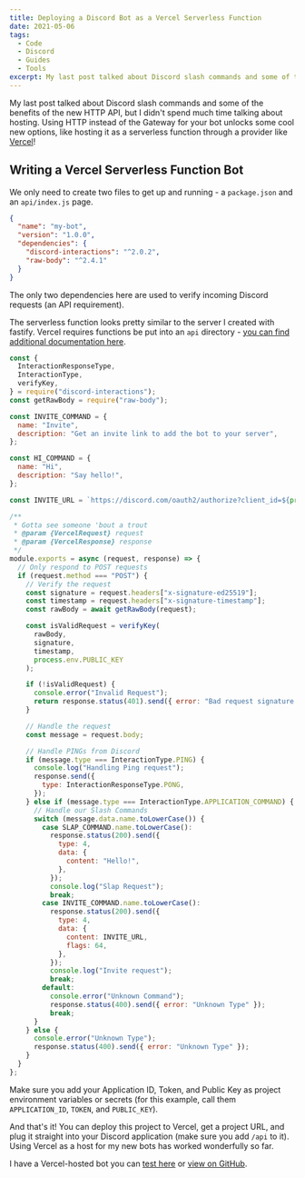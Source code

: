 ```yaml
---
title: Deploying a Discord Bot as a Vercel Serverless Function
date: 2021-05-06
tags:
  - Code
  - Discord
  - Guides
  - Tools
excerpt: My last post talked about Discord slash commands and some of the benefits of the new HTTP API, but I didn't spend much time talking about hosting. Using HTTP instead of the Gateway for your bot unlocks some cool new options, like hosting it as a serverless function through a provider like Vercel!
---
```


My <Link href="/blog/creating-a-discord-http-slash-command-bot-with-fastify"><a>last post talked about Discord slash commands</a></Link> and some of the benefits of the new HTTP API, but I didn't spend much time talking about hosting. Using HTTP instead of the Gateway for your bot unlocks some cool new options, like hosting it as a serverless function through a provider like [Vercel](https://vercel.com)!

## Writing a Vercel Serverless Function Bot

We only need to create two files to get up and running - a `package.json` and an `api/index.js` page.

```json file=package.json
{
  "name": "my-bot",
  "version": "1.0.0",
  "dependencies": {
    "discord-interactions": "^2.0.2",
    "raw-body": "^2.4.1"
  }
}
```

The only two dependencies here are used to verify incoming Discord requests (an API requirement).

The serverless function looks pretty similar to the <Link href="/blog/creating-a-discord-http-slash-command-bot-with-fastify"><a>server I created with fastify</a></Link>. Vercel requires functions be put into an `api` directory - [you can find additional documentation here](https://vercel.com/docs/serverless-functions/introduction).

```javascript file=api/index.js copy
const {
  InteractionResponseType,
  InteractionType,
  verifyKey,
} = require("discord-interactions");
const getRawBody = require("raw-body");

const INVITE_COMMAND = {
  name: "Invite",
  description: "Get an invite link to add the bot to your server",
};

const HI_COMMAND = {
  name: "Hi",
  description: "Say hello!",
};

const INVITE_URL = `https://discord.com/oauth2/authorize?client_id=${process.env.APPLICATION_ID}&scope=applications.commands`;

/**
 * Gotta see someone 'bout a trout
 * @param {VercelRequest} request
 * @param {VercelResponse} response
 */
module.exports = async (request, response) => {
  // Only respond to POST requests
  if (request.method === "POST") {
    // Verify the request
    const signature = request.headers["x-signature-ed25519"];
    const timestamp = request.headers["x-signature-timestamp"];
    const rawBody = await getRawBody(request);

    const isValidRequest = verifyKey(
      rawBody,
      signature,
      timestamp,
      process.env.PUBLIC_KEY
    );

    if (!isValidRequest) {
      console.error("Invalid Request");
      return response.status(401).send({ error: "Bad request signature " });
    }

    // Handle the request
    const message = request.body;

    // Handle PINGs from Discord
    if (message.type === InteractionType.PING) {
      console.log("Handling Ping request");
      response.send({
        type: InteractionResponseType.PONG,
      });
    } else if (message.type === InteractionType.APPLICATION_COMMAND) {
      // Handle our Slash Commands
      switch (message.data.name.toLowerCase()) {
        case SLAP_COMMAND.name.toLowerCase():
          response.status(200).send({
            type: 4,
            data: {
              content: "Hello!",
            },
          });
          console.log("Slap Request");
          break;
        case INVITE_COMMAND.name.toLowerCase():
          response.status(200).send({
            type: 4,
            data: {
              content: INVITE_URL,
              flags: 64,
            },
          });
          console.log("Invite request");
          break;
        default:
          console.error("Unknown Command");
          response.status(400).send({ error: "Unknown Type" });
          break;
      }
    } else {
      console.error("Unknown Type");
      response.status(400).send({ error: "Unknown Type" });
    }
  }
};
```

Make sure you add your Application ID, Token, and Public Key as project environment variables or secrets (for this example, call them `APPLICATION_ID`, `TOKEN`, and `PUBLIC_KEY`).

And that's it! You can deploy this project to Vercel, get a project URL, and plug it straight into your Discord application (make sure you add `/api` to it). Using Vercel as a host for my new bots has worked wonderfully so far.

I have a Vercel-hosted bot you can [test here](https://discord.com/oauth2/authorize?client_id=837785463401087046&scope=applications.commands) or [view on GitHub](https://github.com/ianmitchell/discord-trout).
